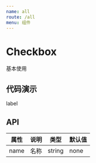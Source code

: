 ```yaml
---
name: all
route: /all
menu: 组件
---
```



# Checkbox
基本使用

## 代码演示
<Playground>
   <Checkbox id="xiao" name="xxx" value="xxx">
        label
   </Checkbox>
</Playground>

## API
| 属性 | 说明     | 类型                                         | 默认值 |
| ---- | -------- | -------------------------------------------- | ------ |
| name | 名称 | string |none
